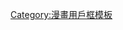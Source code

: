 {{Userbox
  |border-c = #000000
  |border-s = 2
  |id-c = #fffff0
  |id-s = 11
  |id = {{lang|ja|ヒカルの碁}}
  |info-s = 10
  |info=<span style="color:#ffffff;">這個用戶喜歡</span>'''-{zh-cn:[[棋魂|<span style="color:#fffff0;">棋魂</span>]]; zh-tw:[[棋靈王|<span style="color:#fffff0;">棋靈王</span>]]; zh-hk:[[棋魂|<span style="color:#fffff0;">棋魂</span>]];}-'''<span style="color:#ffffff;">。</span>
  |info-c=#000000
  |usercategory=喜歡棋魂的維基人
  |nocat={{{nocat|}}}
}}<noinclude>[[Category:漫畫用戶框模板]]</noinclude>